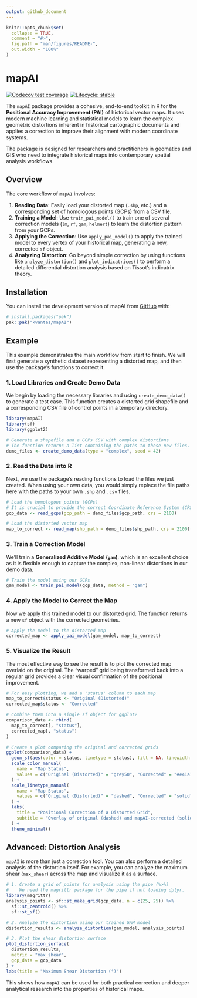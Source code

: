 ```yaml
---
output: github_document
---
```


<!-- README.md is generated from README.Rmd. Please edit that file -->

```r
knitr::opts_chunk$set(
  collapse = TRUE,
  comment = "#>",
  fig.path = "man/figures/README-",
  out.width = "100%"
)
```

# mapAI

<!-- badges: start -->
[![Codecov test coverage](https://codecov.io/gh/kvantas/mapAI/graph/badge.svg)](https://app.codecov.io/gh/kvantas/mapAI)
[![Lifecycle: stable](https://img.shields.io/badge/lifecycle-stable-brightgreen.svg)](https://lifecycle.r-lib.org/articles/stages.html#stable)
<!-- badges: end -->

The `mapAI` package provides a cohesive, end-to-end toolkit in R for the **Positional Accuracy Improvement (PAI)** of historical vector maps. It uses modern machine learning and statistical models to learn the complex geometric distortions inherent in historical cartographic documents and applies a correction to improve their alignment with modern coordinate systems.

The package is designed for researchers and practitioners in geomatics and GIS who need to integrate historical maps into contemporary spatial analysis workflows.

## Overview

The core workflow of `mapAI` involves:

1.  **Reading Data**: Easily load your distorted map (`.shp`, etc.) and a corresponding set of homologous points (GCPs) from a CSV file.
2.  **Training a Model**: Use `train_pai_model()` to train one of several correction models (`lm`, `rf`, `gam`, `helmert`) to learn the distortion pattern from your GCPs.
3.  **Applying the Correction**: Use `apply_pai_model()` to apply the trained model to every vertex of your historical map, generating a new, corrected `sf` object.
4.  **Analyzing Distortion**: Go beyond simple correction by using functions like `analyze_distortion()` and `plot_indicatrices()` to perform a detailed differential distortion analysis based on Tissot's indicatrix theory.


## Installation

You can install the development version of mapAI from [GitHub](https://github.com/) with:

``` r
# install.packages("pak")
pak::pak("kvantas/mapAI")
```

## Example

This example demonstrates the main workflow from start to finish. We will first generate a synthetic dataset representing a distorted map, and then use the package's functions to correct it.

### 1. Load Libraries and Create Demo Data

We begin by loading the necessary libraries and using `create_demo_data()` to generate a test case. This function creates a distorted grid shapefile and a corresponding CSV file of control points in a temporary directory.

```r
library(mapAI)
library(sf)
library(ggplot2)

# Generate a shapefile and a GCPs CSV with complex distortions
# The function returns a list containing the paths to these new files.
demo_files <- create_demo_data(type = "complex", seed = 42)
```

### 2. Read the Data into R

Next, we use the package's reading functions to load the files we just created. When using your own data, you would simply replace the file paths here with the paths to your own `.shp` and `.csv` files.

```r
# Load the homologous points (GCPs)
# It is crucial to provide the correct Coordinate Reference System (CRS).
gcp_data <- read_gcps(gcp_path = demo_files$gcp_path, crs = 2100)

# Load the distorted vector map
map_to_correct <- read_map(shp_path = demo_files$shp_path, crs = 2100)
```

### 3. Train a Correction Model

We'll train a **Generalized Additive Model (`gam`)**, which is an excellent choice as it is flexible enough to capture the complex, non-linear distortions in our demo data.

```r
# Train the model using our GCPs
gam_model <- train_pai_model(gcp_data, method = "gam")
```

### 4. Apply the Model to Correct the Map

Now we apply this trained model to our distorted grid. The function returns a new `sf` object with the corrected geometries.

```r
# Apply the model to the distorted map
corrected_map <- apply_pai_model(gam_model, map_to_correct)
```

### 5. Visualize the Result

The most effective way to see the result is to plot the corrected map overlaid on the original. The "warped" grid being transformed back into a regular grid provides a clear visual confirmation of the positional improvement.

```r
# For easy plotting, we add a 'status' column to each map
map_to_correct$status <- "Original (Distorted)"
corrected_map$status <- "Corrected"

# Combine them into a single sf object for ggplot2
comparison_data <- rbind(
  map_to_correct[, "status"],
  corrected_map[, "status"]
)

# Create a plot comparing the original and corrected grids
ggplot(comparison_data) +
  geom_sf(aes(color = status, linetype = status), fill = NA, linewidth = 0.7) +
  scale_color_manual(
    name = "Map Status",
    values = c("Original (Distorted)" = "grey50", "Corrected" = "#e41a1c")
  ) +
  scale_linetype_manual(
    name = "Map Status",
    values = c("Original (Distorted)" = "dashed", "Corrected" = "solid")
  ) +
  labs(
    title = "Positional Correction of a Distorted Grid",
    subtitle = "Overlay of original (dashed) and mapAI-corrected (solid) geometries"
  ) +
  theme_minimal()
```

## Advanced: Distortion Analysis

`mapAI` is more than just a correction tool. You can also perform a detailed analysis of the distortion itself. For example, you can analyze the maximum shear (`max_shear`) across the map and visualize it as a surface.

```r
# 1. Create a grid of points for analysis using the pipe (%>%)
#    We need the magrittr package for the pipe if not loading dplyr.
library(magrittr)
analysis_points <- sf::st_make_grid(gcp_data, n = c(25, 25)) %>%
  sf::st_centroid() %>%
  sf::st_sf()

# 2. Analyze the distortion using our trained GAM model
distortion_results <- analyze_distortion(gam_model, analysis_points)

# 3. Plot the shear distortion surface
plot_distortion_surface(
  distortion_results,
  metric = "max_shear",
  gcp_data = gcp_data
) +
labs(title = "Maximum Shear Distortion (°)")
```
This shows how `mapAI` can be used for both practical correction and deeper analytical research into the properties of historical maps.

